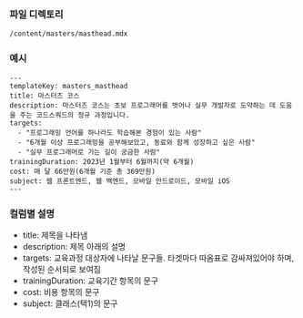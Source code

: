 <!-- Custom-MDX-Documentation.mdx -->

### 파일 디렉토리

`/content/masters/masthead.mdx`

### 예시

```
---
templateKey: masters_masthead
title: 마스터즈 코스
description: 마스터즈 코스는 초보 프로그래머를 벗어나 실무 개발자로 도약하는 데 도움을 주는 코드스쿼드의 정규 과정입니다.
targets:
  - "프로그래밍 언어를 하나라도 학습해본 경험이 있는 사람"
  - "6개월 이상 프로그래밍을 공부해보았고, 동료와 함께 성장하고 싶은 사람"
  - "실무 프로그래머로 가는 길이 궁금한 사람"
trainingDuration: 2023년 1월부터 6월까지(약 6개월)
cost: 매 달 66만원(6개월 기준 총 369만원)
subject: 웹 프론트엔드, 웹 백엔드, 모바일 안드로이드, 모바일 iOS
---
```

### 컬럼별 설명

- title: 제목을 나타냄
- description: 제목 아래의 설명
- targets: 교육과정 대상자에 나타날 문구들. 타겟마다 따옴표로 감싸져있어야 하며, 작성된 순서되로 보여짐
- trainingDuration: 교육기간 항목의 문구
- cost: 비용 항목의 문구
- subject: 클래스(택1)의 문구
